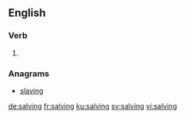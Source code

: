 
==English==

===Verb===
{{head|en|present participle}}

# {{present participle of|salve|lang=en}}

===Anagrams===
* [[slaving#English|slaving]]

[[de:salving]]
[[fr:salving]]
[[ku:salving]]
[[sv:salving]]
[[vi:salving]]